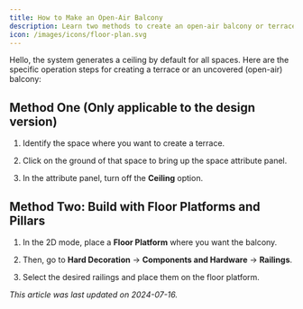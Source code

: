 ```yaml
---
title: How to Make an Open-Air Balcony
description: Learn two methods to create an open-air balcony or terrace in AiHouse, either by turning off the ceiling in space attributes or by using floor platforms and pillars.
icon: /images/icons/floor-plan.svg
---
```


Hello, the system generates a ceiling by default for all spaces. Here are the specific operation steps for creating a terrace or an uncovered (open-air) balcony:

## Method One (Only applicable to the design version)

1.  Identify the space where you want to create a terrace.
2.  Click on the ground of that space to bring up the space attribute panel.
3.  In the attribute panel, turn off the **Ceiling** option.

    <!-- Image: Space attribute panel with the ceiling option turned off. -->

## Method Two: Build with Floor Platforms and Pillars

1.  In the 2D mode, place a **Floor Platform** where you want the balcony.
    <!-- Image: Placing a floor platform in 2D mode. -->

2.  Then, go to **Hard Decoration** -> **Components and Hardware** -> **Railings**.
3.  Select the desired railings and place them on the floor platform.

    <!-- Image: Selecting and placing railings on the floor platform from Hard Decoration menu. -->

*This article was last updated on 2024-07-16.*
